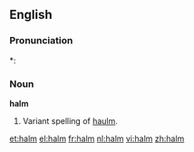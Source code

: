 ==English==

===Pronunciation===
*: {{rhymes|ɔːm}}

===Noun===
'''halm''' {{uncountable}}

# {{botany}} Variant spelling of [[haulm]].

[[et:halm]]
[[el:halm]]
[[fr:halm]]
[[nl:halm]]
[[vi:halm]]
[[zh:halm]]